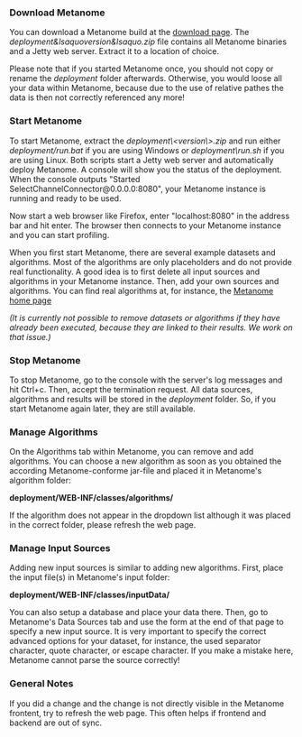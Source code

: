 === Download Metanome ===
You can download a Metanome build at the [https://www.hpi.uni-potsdam.de/naumann/sites/metanome/files/ download page]. The ''deployment&lsaquoversion&lsaquo.zip'' file contains all Metanome binaries and a Jetty web server. Extract it to a location of choice. 

Please note that if you started Metanome once, you should not copy or rename the ''deployment<version>'' folder afterwards. Otherwise, you would loose all your data within Metanome, because due to the use of relative pathes the data is then not correctly referenced any more!

=== Start Metanome ===
To start Metanome, extract the ''deployment\<version\>.zip'' and run either ''deployment<version>/run.bat'' if you are using Windows or ''deployment<version>\run.sh'' if you are using Linux. Both scripts start a Jetty web server and automatically deploy Metanome. A console will show you the status of the deployment. When the console outputs "Started SelectChannelConnector@0.0.0.0:8080", your Metanome instance is running and ready to be used. 

Now start a web browser like Firefox, enter "localhost:8080" in the address bar and hit enter. The browser then connects to your Metanome instance and you can start profiling.

When you first start Metanome, there are several example datasets and algorithms. Most of the algorithms are only placeholders and do not provide real functionality. A good idea is to first delete all input sources and algorithms in your Metanome instance. Then, add your own sources and algorithms. You can find real algorithms at, for instance, the [https://hpi.de/naumann/projects/data-profiling-and-analytics/metanome-data-profiling.html Metanome home page]

''(It is currently not possible to remove datasets or algorithms if they have already been executed, because they are linked to their results. We work on that issue.)''

=== Stop Metanome ===
To stop Metanome, go to the console with the server's log messages and hit Ctrl+c. Then, accept the termination request. All data sources, algorithms and results will be stored in the ''deployment<version>'' folder. So, if you start Metanome again later, they are still available.

=== Manage Algorithms ===
On the Algorithms tab within Metanome, you can remove and add algorithms. You can choose a new algorithm as soon as you obtained the according Metanome-conforme jar-file and placed it in Metanome's algorithm folder: 

'''deployment<version>/WEB-INF/classes/algorithms/'''

If the algorithm does not appear in the dropdown list although it was placed in the correct folder, please refresh the web page.

=== Manage Input Sources ===
Adding new input sources is similar to adding new algorithms. First, place the input file(s) in Metanome's input folder:

'''deployment<version>/WEB-INF/classes/inputData/'''

You can also setup a database and place your data there. Then, go to Metanome's Data Sources tab and use the form at the end of that page to specify a new input source. It is very important to specify the correct advanced options for your dataset, for instance, the used separator character, quote character, or escape character. If you make a mistake here, Metanome cannot parse the source correctly!

=== General Notes ===
If you did a change and the change is not directly visible in the Metanome frontent, try to refresh the web page. This often helps if frontend and backend are out of sync. 